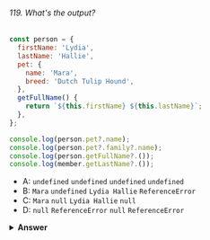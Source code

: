 ###### 119. What's the output?

```javascript
const person = {
  firstName: 'Lydia',
  lastName: 'Hallie',
  pet: {
    name: 'Mara',
    breed: 'Dutch Tulip Hound',
  },
  getFullName() {
    return `${this.firstName} ${this.lastName}`;
  },
};

console.log(person.pet?.name);
console.log(person.pet?.family?.name);
console.log(person.getFullName?.());
console.log(member.getLastName?.());
```

- A: `undefined` `undefined` `undefined` `undefined`
- B: `Mara` `undefined` `Lydia Hallie` `ReferenceError`
- C: `Mara` `null` `Lydia Hallie` `null`
- D: `null` `ReferenceError` `null` `ReferenceError`

<details>
<summary>
<b>Answer</b>
</summary>

#### Answer: B

With the optional chaining operator `?.`, we no longer have to explicitly check whether the deeper nested values are valid or not. If we're trying to access a property on an `undefined` or `null` value (_nullish_), the expression short-circuits and returns `undefined`.

`person.pet?.name`: `person` has a property named `pet`: `person.pet` is not nullish. It has a property called `name`, and returns `Mara`.
`person.pet?.family?.name`: `person` has a property named `pet`: `person.pet` is not nullish. `pet` does _not_ have a property called `family`, `person.pet.family` is nullish. The expression returns `undefined`.
`person.getFullName?.()`: `person` has a property named `getFullName`: `person.getFullName()` is not nullish and can get invoked, which returns `Lydia Hallie`.
`member.getLastName?.()`: variable `member` is non existent therefore a `ReferenceError` gets thrown!

</details>
